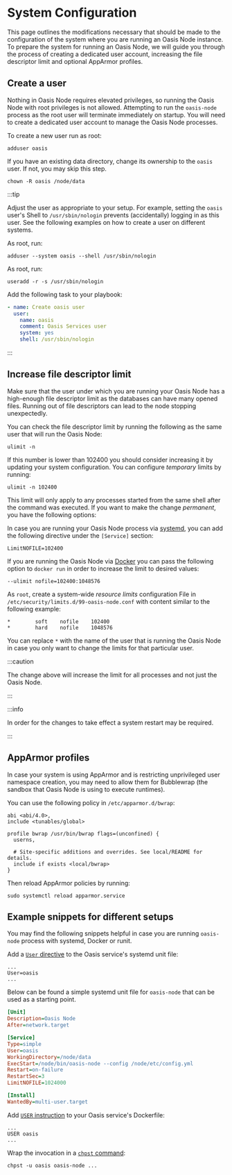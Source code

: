 
# System Configuration

This page outlines the modifications necessary that should be made to the
configuration of the system where you are running an Oasis Node instance. To
prepare the system for running an Oasis Node, we will guide you through the
process of creating a dedicated user account, increasing the file descriptor
limit and optional AppArmor profiles.

## Create a user
Nothing in Oasis Node requires elevated privileges, so running the Oasis Node
with root privileges is not allowed. Attempting to run the `oasis-node` process
as the root user will terminate immediately on startup. You will need to
create a dedicated user account to manage the Oasis Node processes. 

To create a new user run as root:

```shell
adduser oasis
```

If you have an existing data directory, change its ownership to the `oasis`
user. If not, you may skip this step.

```shell
chown -R oasis /node/data
```

:::tip

Adjust the user as appropriate to your setup. For example, setting the `oasis`
user's Shell to `/usr/sbin/nologin` prevents (accidentally) logging in as this
user. See the following examples on how to create a user on different systems.

<Tabs>
<TabItem value="Ubuntu">

As root, run:

```shell
adduser --system oasis --shell /usr/sbin/nologin
```

</TabItem>
<TabItem value="Fedora">

As root, run:
```shell
useradd -r -s /usr/sbin/nologin
```

</TabItem>

<TabItem value="Ansible">

Add the following task to your playbook:

```yml
- name: Create oasis user
  user:
    name: oasis
    comment: Oasis Services user
    system: yes
    shell: /usr/sbin/nologin
```

</TabItem>
</Tabs>

:::

## Increase file descriptor limit

Make sure that the user under which you are running your Oasis Node has a
high-enough file descriptor limit as the databases can have many opened files.
Running out of file descriptors can lead to the node stopping unexpectedly.

You can check the file descriptor limit by running the following as the same
user that will run the Oasis Node:

```shell
ulimit -n
```

If this number is lower than 102400 you should consider increasing it by
updating your system configuration. You can configure _temporary_ limits by
running:

```shell
ulimit -n 102400
```

This limit will only apply to any processes started from the same shell after
the command was executed. If you want to make the change _permanent_, you have
the following options:

<Tabs>
<TabItem value="systemd">

In case you are running your Oasis Node process via
[systemd](https://systemd.io/), you can add the following directive under the
`[Service]` section:

```
LimitNOFILE=102400
```

</TabItem>
<TabItem value="Docker">

If you are running the Oasis Node via [Docker](https://www.docker.com/) you can
pass the following option to `docker run` in order to increase the limit to
desired values:

```
--ulimit nofile=102400:1048576
```

</TabItem>

<TabItem value="limits.conf">

As `root`, create a system-wide *resource limits* configuration File in
`/etc/security/limits.d/99-oasis-node.conf` with content similar to the
following example:

```
*        soft    nofile    102400
*        hard    nofile    1048576
```

You can replace `*` with the name of the user that is running the Oasis Node in
case you only want to change the limits for that particular user.

:::caution

The change above will increase the limit for all processes and not just the
Oasis Node.

:::

:::info

In order for the changes to take effect a system restart may be required.

:::

</TabItem>
</Tabs>

## AppArmor profiles

In case your system is using AppArmor and is restricting unprivileged user namespace
creation, you may need to allow them for Bubblewrap (the sandbox that Oasis Node is
using to execute runtimes).

You can use the following policy in `/etc/apparmor.d/bwrap`:

```
abi <abi/4.0>,
include <tunables/global>

profile bwrap /usr/bin/bwrap flags=(unconfined) {
  userns,

  # Site-specific additions and overrides. See local/README for details.
  include if exists <local/bwrap>
}
```

Then reload AppArmor policies by running:

```
sudo systemctl reload apparmor.service
```

## Example snippets for different setups

You may find the following snippets helpful in case you are running `oasis-node`
process with systemd, Docker or runit.

<Tabs>
<TabItem value="systemd">

Add a [`User` directive] to the Oasis service's systemd unit file:

```
...
User=oasis
...
```

Below can be found a simple systemd unit file for `oasis-node` that can be used
as a starting point.

```ini
[Unit]
Description=Oasis Node
After=network.target

[Service]
Type=simple
User=oasis
WorkingDirectory=/node/data
ExecStart=/node/bin/oasis-node --config /node/etc/config.yml
Restart=on-failure
RestartSec=3
LimitNOFILE=1024000

[Install]
WantedBy=multi-user.target
```
</TabItem>
<TabItem value="Docker">

Add [`USER` instruction] to your Oasis service's Dockerfile:

```
...
USER oasis
...
```
</TabItem>

<TabItem value="runit">

Wrap the invocation in a [`chpst` command]:
```shell
chpst -u oasis oasis-node ...
```
</TabItem>
</Tabs>

[`User` directive]:
  https://www.freedesktop.org/software/systemd/man/systemd.exec.html#User=
[`User` instruction]:
  https://docs.docker.com/engine/reference/builder/#user
[`chpst` command]:
  http://smarden.org/runit/chpst.8.html
[Invalid Permissions]: ../troubleshooting.md#invalid-permissions

